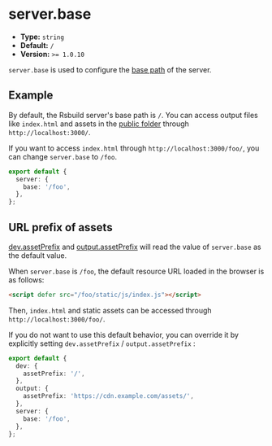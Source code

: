 # server.base

- **Type:** `string`
- **Default:** `/`
- **Version:** `>= 1.0.10`

`server.base` is used to configure the [base path](/guide/basic/server#base-path) of the server.

## Example

By default, the Rsbuild server's base path is `/`. You can access output files like `index.html` and assets in the [public folder](/guide/basic/static-assets#public-folder) through `http://localhost:3000/`.

If you want to access `index.html` through `http://localhost:3000/foo/`, you can change `server.base` to `/foo`.

```ts title="rsbuild.config.ts"
export default {
  server: {
    base: '/foo',
  },
};
```

## URL prefix of assets

[dev.assetPrefix](/config/dev/asset-prefix) and [output.assetPrefix](/config/output/asset-prefix) will read the value of `server.base` as the default value.

When `server.base` is `/foo`, the default resource URL loaded in the browser is as follows:

```html
<script defer src="/foo/static/js/index.js"></script>
```

Then, `index.html` and static assets can be accessed through `http://localhost:3000/foo/`.

If you do not want to use this default behavior, you can override it by explicitly setting `dev.assetPrefix` / `output.assetPrefix` :

```ts title="rsbuild.config.ts"
export default {
  dev: {
    assetPrefix: '/',
  },
  output: {
    assetPrefix: 'https://cdn.example.com/assets/',
  },
  server: {
    base: '/foo',
  },
};
```
